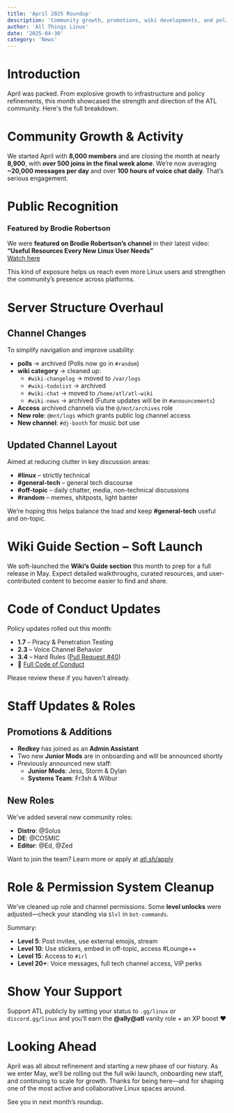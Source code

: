```yaml
---
title: 'April 2025 Roundup'
description: 'Community growth, promotions, wiki developments, and policy updates from April 2025.'
author: 'All Things Linux'
date: '2025-04-30'
category: 'News'
---
```


# Introduction
April was packed. From explosive growth to infrastructure and policy refinements, this month showcased the strength and direction of the ATL community. Here's the full breakdown.

# Community Growth & Activity
We started April with **8,000 members** and are closing the month at nearly **8,900**, with **over 500 joins in the final week alone**. We’re now averaging **~20,000 messages per day** and over **100 hours of voice chat daily**. That’s serious engagement.

# Public Recognition

### Featured by Brodie Robertson
We were **featured on Brodie Robertson’s channel** in their latest video:  
**“Useful Resources Every New Linux User Needs”**  
[Watch here](https://www.youtube.com/watch?v=jxhMA0G2_MA)

This kind of exposure helps us reach even more Linux users and strengthen the community’s presence across platforms.

# Server Structure Overhaul

## Channel Changes
To simplify navigation and improve usability:
- **polls** → archived (Polls now go in ⁠`#random`)
- **wiki category** → cleaned up:
  - `#wiki-changelog` → moved to ⁠`/var/logs`
  - `#wiki-todolist` → archived
  - `#wiki-chat` → moved to ⁠`/home/atl/atl-wiki`
  - `#wiki-news` → archived (Future updates will be in ⁠`#announcements`)
- **Access** archived channels via the `@/mnt/archives` role
- **New role**: `@mnt/logs` which grants public log channel access 
- **New channel**: ⁠`#dj-booth` for music bot use

## Updated Channel Layout
Aimed at reducing clutter in key discussion areas:
- ⁠**#linux** – strictly technical  
- ⁠**#general-tech** – general tech discourse  
- ⁠**#off-topic** – daily chatter, media, non-technical discussions  
- ⁠**#random** – memes, shitposts, light banter  

We’re hoping this helps balance the load and keep **#general-tech** useful and on-topic.

# Wiki Guide Section – Soft Launch
We soft-launched the **Wiki’s Guide section** this month to prep for a full release in May. Expect detailed walkthroughs, curated resources, and user-contributed content to become easier to find and share.

# Code of Conduct Updates
Policy updates rolled out this month:
- **1.7** – Piracy & Penetration Testing  
- **2.3** – Voice Channel Behavior  
- **3.4** – Hard Rules ([Pull Request #40](https://github.com/allthingslinux/code-of-conduct/pull/40))  
- 📄 [Full Code of Conduct](https://allthingslinux.org/code-of-conduct#hard-rules)

Please review these if you haven't already.

# Staff Updates & Roles

## Promotions & Additions
- **Redkey** has joined as an **Admin Assistant**
- Two new **Junior Mods** are in onboarding and will be announced shortly
- Previously announced new staff:
  - **Junior Mods**: Jess, Storm & Dylan
  - **Systems Team**: Fr3sh & Wilbur

## New Roles
We've added several new community roles:
- **Distro**: @Solus  
- **DE**: @COSMIC  
- **Editor**: @Ed, @Zed  

Want to join the team? Learn more or apply at [atl.sh/apply](https://atl.sh/apply)

# Role & Permission System Cleanup
We’ve cleaned up role and channel permissions. Some **level unlocks** were adjusted—check your standing via `$lvl` in ⁠`bot-commands`.

Summary:
- **Level 5**: Post invites, use external emojis, stream
- **Level 10**: Use stickers, embed in off-topic, access #Lounge++
- **Level 15**: Access to `#irl`
- **Level 20+**: Voice messages, full tech channel access, VIP perks

# Show Your Support
Support ATL publicly by setting your status to `.gg/linux` or `discord.gg/linux` and you’ll earn the **@ally@atl** vanity role + an XP boost ❤️

# Looking Ahead
April was all about refinement and starting a new phase of our history. As we enter May, we’ll be rolling out the full wiki launch, onboarding new staff, and continuing to scale for growth. Thanks for being here—and for shaping one of the most active and collaborative Linux spaces around.

See you in next month’s roundup.
